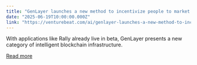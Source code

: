```yaml
---
title: "GenLayer launches a new method to incentivize people to market your brand using AI and blockchain"
date: "2025-06-19T10:00:00.000Z"
link: "https://venturebeat.com/ai/genlayer-launches-a-new-method-to-incentivize-people-to-market-your-brand-using-ai-and-blockchain/"
---
```


With applications like Rally already live in beta, GenLayer presents a new category of intelligent blockchain infrastructure.

[Read more](https://venturebeat.com/ai/genlayer-launches-a-new-method-to-incentivize-people-to-market-your-brand-using-ai-and-blockchain/)
